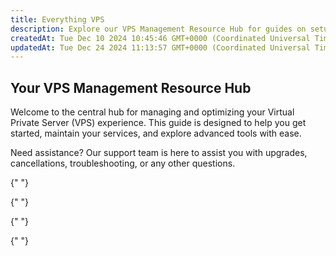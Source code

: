 ```yaml
---
title: Everything VPS
description: Explore our VPS Management Resource Hub for guides on setup, management, and troubleshooting. Find answers to FAQs, learn about IP address changes, OS reinstallations, and more. Optimize your VPS hosting experience with EDIS Global.
createdAt: Tue Dec 10 2024 10:45:46 GMT+0000 (Coordinated Universal Time)
updatedAt: Tue Dec 24 2024 11:13:57 GMT+0000 (Coordinated Universal Time)
---
```


## Your VPS Management Resource Hub

Welcome to the central hub for managing and optimizing your Virtual Private Server (VPS) experience. This guide is designed to help you get started, maintain your services, and explore advanced tools with ease.

Need assistance? Our support team is here to assist you with upgrades, cancellations, troubleshooting, or any other questions.

<CardGroup cols={3}>
  <Card title="Get Started with Your VPS" href="/getting-started/check-your-inbox" description="New to VPS? Explore essential steps to set up and start using your service seamlessly." icon="https://cdn.sanity.io/images/zo1bnlq1/production/526af22c199a9a5eb3b6845f4422c44f14782fb4-24x24.svg" />

{" "}

<Card
  title='Effortless VPS Management'
  href='/vps-management/vps-management-portal'
  description='Control everything from SSH to noVNC, RDP, and power settings in one central hub.'
  icon='https://cdn.sanity.io/images/zo1bnlq1/production/3f7afbb040b06fcf165a8dce32feee72cb5375d7-24x24.svg'
/>

{" "}

<Card
  title='VPS FAQs'
  href='/faq/what-is-a-virtual-private-server'
  description='Get quick answers to your most common VPS questions and issues.'
  icon='https://cdn.sanity.io/images/zo1bnlq1/production/aa7ceee391d8a42d8acda962f6bb12ae202359ae-24x24.svg'
/>

{" "}

<Card
  title='IP Address Change'
  href='faq/ip-addresses/change-ip-address'
  description='Change your IPv4 address within the first 24 hours of delivery.'
  icon='https://cdn.sanity.io/images/zo1bnlq1/production/607f4779cab45ceea02800081d5818f7babb2b8c-24x24.svg'
/>

{" "}

<Card
  title='Reinstall VPS'
  href='/vps-management/autoinstall-reinstall-install-vps-linux-windows'
  description='Install an OS of choice: Ubuntu, Debian, AlmaLinux, Windows - your call.'
  icon='https://cdn.sanity.io/images/zo1bnlq1/production/8b1af82b8ad7db534d65ebad8cb4f07d7526a627-24x24.svg'
/>

  <Card title="MikroTik RouterOS" href="/advanced-setup-guides/install-mikrotik-routeros-on-edis-vps" description="All the settings and guides to install MikroTik RouterOS / MikroTik CHR on your EDIS Global VPS." icon="https://cdn.sanity.io/images/zo1bnlq1/production/8bfca19318785c1a4b724622338e5dbbccecc2c2-24x24.svg" />
</CardGroup>

